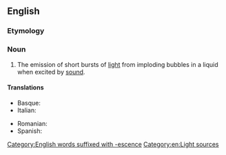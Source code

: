 ==English==

===Etymology===
{{prefix|sono|luminescence|lang=en}}

===Noun===
{{wikipedia}}
{{en-noun|-}}

# {{lb|en|physics}} The emission of short bursts of [[light]] from imploding bubbles in a liquid when excited by [[sound]].

====Translations====
{{trans-top|The emission of short bursts of light from imploding bubbles}}
* Basque: {{t+|eu|sonolumineszentzia}}
* Italian: {{t+|it|sonoluminescenza|f}}
{{trans-mid}}
* Romanian: {{t+|ro|sonoluminiscență|f}}
* Spanish: {{t|es|sonoluminiscencia|f}}
{{trans-bottom}}

[[Category:English words suffixed with -escence]]
[[Category:en:Light sources]]